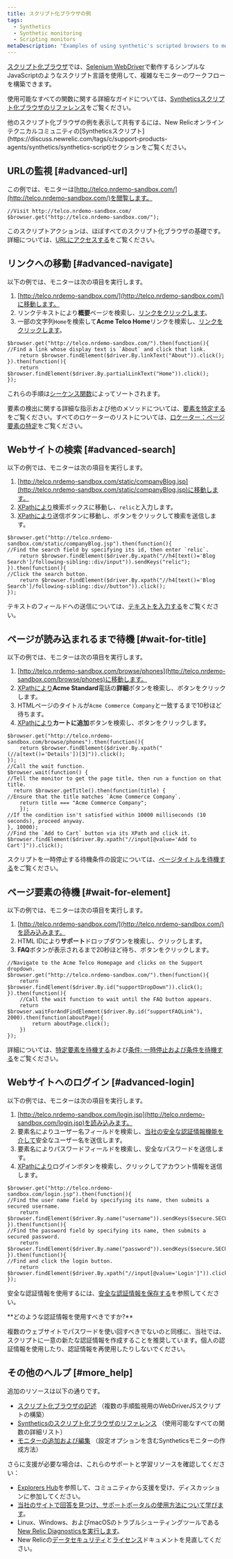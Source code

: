 ```yaml
---
title: スクリプト化ブラウザの例
tags:
  - Synthetics
  - Synthetic monitoring
  - Scripting monitors
metaDescription: "Examples of using synthetic's scripted browsers to monitor a website, including search, navigation, waiting for page elements, and login procedures."
---
```


[スクリプト化ブラウザ](/docs/synthetics/new-relic-synthetics/scripting-monitors/writing-scripted-browsers)では、[Selenium WebDriver](https://seleniumhq.github.io/selenium/docs/api/javascript/index.html)で動作するシンプルなJavaScriptのようなスクリプト言語を使用して、複雑なモニターのワークフローを構築できます。

使用可能なすべての関数に関する詳細なガイドについては、[Syntheticsスクリプト化ブラウザのリファレンス](/docs/synthetics/new-relic-synthetics/scripting-monitors/synthetics-scripted-browser-reference-monitor-versions-050)をご覧ください。

<Callout variant="tip">
  他のスクリプト化ブラウザの例を表示して共有するには、New Relicオンラインテクニカルコミュニティの[Syntheticsスクリプト](https://discuss.newrelic.com/tags/c/support-products-agents/synthetics/synthetics-script)セクションをご覧ください。
</Callout>

## URLの監視 [#advanced-url]

この例では、モニターは[http://telco.nrdemo-sandbox.com/](http://telco.nrdemo-sandbox.com/)を閲覧します。

```
//Visit http://telco.nrdemo-sandbox.com/
$browser.get("http://telco.nrdemo-sandbox.com/");
```

このスクリプトアクションは、ほぼすべてのスクリプト化ブラウザの基礎です。詳細については、[URLにアクセスする](/docs/synthetics/new-relic-synthetics/scripting-monitors/writing-scripted-browsers#visiting-a-url)をご覧ください。

## リンクへの移動 [#advanced-navigate]

以下の例では、モニターは次の項目を実行します。

1. [http://telco.nrdemo-sandbox.com/](http://telco.nrdemo-sandbox.com/)に移動します。
2. リンクテキストにより**概要**ページを検索し、[リンクをクリックします](/docs/synthetics/new-relic-synthetics/scripting-monitors/writing-scripted-browsers#clicking-elements)。
3. 一部の文字列`Home`を検索して**Acme Telco Home**リンクを検索し、[リンクをクリックします](/docs/synthetics/new-relic-synthetics/scripting-monitors/writing-scripted-browsers#clicking-elements)。

```
$browser.get("http://telco.nrdemo-sandbox.com/").then(function(){
//Find a link whose display text is `About` and click that link.
    return $browser.findElement($driver.By.linkText("About")).click();
}).then(function(){
    return $browser.findElement($driver.By.partialLinkText("Home")).click();
});
```

これらの手順は[シーケンス関数](/docs/synthetics/new-relic-synthetics/scripting-monitors/writing-scripted-browsers#sequence)によってソートされます。

要素の検出に関する詳細な指示および他のメソッドについては、[要素を特定する](/docs/synthetics/new-relic-synthetics/scripting-monitors/writing-scripted-browsers#locating-elements)をご覧ください。すべてのロケーターのリストについては、[ロケーター：ページ要素の特定](/docs/synthetics/new-relic-synthetics/scripting-monitors/synthetics-scripted-browser-reference-monitor-versions-050#locators)をご覧ください。

## Webサイトの検索 [#advanced-search]

以下の例では、モニターは次の項目を実行します。

1. [http://telco.nrdemo-sandbox.com/static/companyBlog.jsp](http://telco.nrdemo-sandbox.com/static/companyBlog.jsp)に移動します。
2. [XPathにより](/docs/synthetics/new-relic-synthetics/scripting-monitors/write-scripted-browsers#locate-by-xpath)検索ボックスに移動し、`relic`と入力します。
3. [XPathにより](/docs/synthetics/new-relic-synthetics/scripting-monitors/write-scripted-browsers#locate-by-xpath)送信ボタンに移動し、ボタンをクリックして検索を送信します。

```
$browser.get("http://telco.nrdemo-sandbox.com/static/companyBlog.jsp").then(function(){
//Find the search field by specifying its id, then enter `relic`.
    return $browser.findElement($driver.By.xpath("//h4[text()='Blog Search']/following-sibling::div/input")).sendKeys("relic");
}).then(function(){
//Click the search button.
    return $browser.findElement($driver.By.xpath("//h4[text()='Blog Search']/following-sibling::div//button")).click();
});
```

テキストのフィールドへの送信については、[テキストを入力する](/docs/synthetics/new-relic-synthetics/scripting-monitors/writing-scripted-browsers#entering-text)をご覧ください。

## ページが読み込まれるまで待機 [#wait-for-title]

以下の例では、モニターは次の項目を実行します。

1. [http://telco.nrdemo-sandbox.com/browse/phones](http://telco.nrdemo-sandbox.com/browse/phones)に移動します。
2. [XPathにより](/docs/synthetics/new-relic-synthetics/scripting-monitors/write-scripted-browsers#locate-by-xpath)**Acme Standard**電話の**詳細**ボタンを検索し、ボタンをクリックします。
3. HTMLページのタイトルが`Acme Commerce Company`と一致するまで10秒ほど待ちます。
4. [XPathにより](/docs/synthetics/new-relic-synthetics/scripting-monitors/write-scripted-browsers#locate-by-xpath)**カートに追加**ボタンを検索し、ボタンをクリックします。

```
$browser.get("http://telco.nrdemo-sandbox.com/browse/phones").then(function(){
    return $browser.findElement($driver.By.xpath("(//a[text()='Details'])[3]")).click();
});
//Call the wait function.
$browser.wait(function() {
//Tell the monitor to get the page title, then run a function on that title.
  return $browser.getTitle().then(function(title) {
//Ensure that the title matches `Acme Commerce Company`.
    return title === "Acme Commerce Company";
    });
//If the condition isn't satisfied within 10000 milliseconds (10 seconds), proceed anyway.
}, 10000);
//Find the `Add to Cart` button via its XPath and click it.
$browser.findElement($driver.By.xpath("//input[@value='Add to Cart']")).click();
```

スクリプトを一時停止する待機条件の設定については、[ページタイトルを待機する](/docs/synthetics/new-relic-synthetics/scripting-monitors/writing-scripted-browsers#wait-page-title)をご覧ください。

## ページ要素の待機 [#wait-for-element]

以下の例では、モニターは次の項目を実行します。

1. [http://telco.nrdemo-sandbox.com/](http://telco.nrdemo-sandbox.com/)を読み込みます。
2. HTML IDにより**サポート**ドロップダウンを検索し、クリックします。
3. **FAQ**ボタンが表示されるまで20秒ほど待ち、ボタンをクリックします。

```
//Navigate to the Acme Telco Homepage and clicks on the Support dropdown.
$browser.get("http://telco.nrdemo-sandbox.com/").then(function(){
    return $browser.findElement($driver.By.id("supportDropDown")).click();
}).then(function(){
    //Call the wait function to wait until the FAQ button appears.
    return $browser.waitForAndFindElement($driver.By.id("supportFAQLink"), 2000).then(function(aboutPage){
        return aboutPage.click();
    })
});
```

詳細については、[特定要素を待機する](/docs/synthetics/new-relic-synthetics/scripting-monitors/writing-scripted-browsers#wait-page-element)および[条件: 一時停止および条件を待機する](/docs/synthetics/new-relic-synthetics/scripting-monitors/synthetics-scripted-browser-reference-monitor-versions-050#until)をご覧ください。

## Webサイトへのログイン [#advanced-login]

以下の例では、モニターは次の項目を実行します。

1. [http://telco.nrdemo-sandbox.com/login.jsp](http://telco.nrdemo-sandbox.com/login.jsp)を読み込みます。
2. 要素名によりユーザー名フィールドを検索し、[当社の安全な認証情報機能を介して](/docs/synthetics/new-relic-synthetics/using-monitors/secure-credentials-store-credentials-information-scripted-browsers)安全なユーザー名を送信します。
3. 要素名によりパスワードフィールドを検索し、安全なパスワードを送信します。
4. [XPathにより](/docs/synthetics/new-relic-synthetics/scripting-monitors/write-scripted-browsers#locate-by-xpath)ログインボタンを検索し、クリックしてアカウント情報を送信します。

```
$browser.get("http://telco.nrdemo-sandbox.com/login.jsp").then(function(){
//Find the user name field by specifying its name, then submits a secured username.
    return $browser.findElement($driver.By.name("username")).sendKeys($secure.SECURE_USERNAME);
}).then(function(){
//Find the password field by specifying its name, then submits a secured password.
    return $browser.findElement($driver.By.name("password")).sendKeys($secure.SECURE_PASSWORD);
}).then(function(){
//Find and click the login button.
    return $browser.findElement($driver.By.xpath("//input[@value='Login']")).click();
});
```

安全な認証情報を使用するには、[安全な認証情報を保存する](/docs/synthetics/new-relic-synthetics/using-monitors/secure-credentials-store-credentials-information-scripted-browsers)を参照してください。

<Callout variant="tip">
  **どのような認証情報を使用すべきですか?**

  複数のウェブサイトでパスワードを使い回すべきでないのと同様に、当社では、スクリプトに一意の新たな認証情報を作成することを推奨しています。個人の認証情報を使用したり、認証情報を再使用したりしないでください。
</Callout>

## その他のヘルプ [#more_help]

追加のリソースは以下の通りです。

* [スクリプト化ブラウザの記述](/docs/synthetics/new-relic-synthetics/scripting-monitors/writing-scripted-browsers) （複数の手順監視用のWebDriverJSスクリプトの構築）
* [Syntheticsのスクリプト化ブラウザのリファレンス](/docs/synthetics/new-relic-synthetics/scripting-monitors/synthetics-scripted-browser-reference-monitor-versions-050) （使用可能なすべての関数の詳細リスト）
* [モニターの追加および編集](/docs/synthetics/new-relic-synthetics/using-monitors/adding-editing-monitors) （設定オプションを含むSyntheticsモニターの作成方法）

さらに支援が必要な場合は、これらのサポートと学習リソースを確認してください：

* [Explorers Hub](https://discuss.newrelic.com/)を参照して、コミュニティから支援を受け、ディスカッションに参加してください。
* [当社のサイトで回答を見つけ、サポートポータルの使用方法について学びます](/docs/using-new-relic/welcome-new-relic/get-started/find-help-use-support-portal)。
* Linux、Windows、およびmacOSのトラブルシューティングツールである[New Relic Diagnosticsを実行します](/docs/using-new-relic/cross-product-functions/troubleshooting/new-relic-diagnostics)。
* New Relicの[データセキュリティ](/docs/security)と[ライセンス](/docs/licenses)ドキュメントを見直してください。
